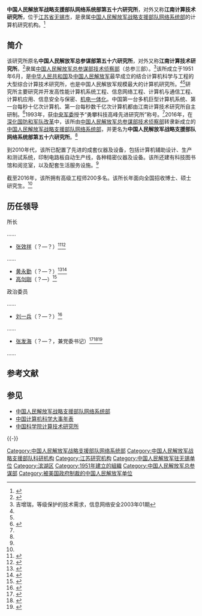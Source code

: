 {{coord|31.45265|120.24073|display=title}}
{{Infobox PRCG |color = darkgreen
|机构名称 = 中国人民解放军战略支援部队网络系统部第五十六研究所
|上级机构 = [[中国人民解放军战略支援部队网络系统部|中国人民解放军战略支援部队网络系统部]]
|机构类型 = 中国人民解放军战略支援部队网络系统部直属单位
|军事级别 = 
|标志1 = China Emblem PLA.svg
|标志1说明 = [[中国人民解放军军徽|中国人民解放军军徽]]
|职位1 = 
|人员1 = 
|衔级1 = 
|职位2 = 
|人员2 = 
|衔级2 = 
|地址1 = [[江苏省|江苏省]][[无锡市|无锡市]]
|前身 =
|成立时间 =1951年
}}

'''中国人民解放军战略支援部队网络系统部第五十六研究所'''，对外又称'''江南计算技术研究所'''，位于[[江苏省|江苏省]][[无锡市|无锡市]]，是隶属[[中国人民解放军战略支援部队网络系统部|中国人民解放军战略支援部队网络系统部]]的计算机研究机构。<ref name=chsi>{{cite news|url=http://yz.chsi.com.cn/sch/schoolInfo--schId-368175.dhtml|title=中国人民解放军战略支援部队网络系统部第五十六研究所|publisher=中国研究生招生信息网|accessdate=2016-12-02|archive-date=2016-12-02|archive-url=https://web.archive.org/web/20161202174421/http://yz.chsi.com.cn/sch/schoolInfo--schId-368175.dhtml|dead-url=no}}</ref>

==简介==
该研究所原名'''中国人民解放军总参谋部第五十六研究所'''，对外又称'''江南计算技术研究所'''。<ref>{{cite journal|author1=徐琳|title=信息科学领域国家杰出青年科学基金资助概况|journal=计算机科学与探索|date=2011|issue=10|url=http://fcst.ceaj.org/CN/column/item101.shtml|author=|access-date=2016-06-01|archive-url=https://web.archive.org/web/20161202170038/http://fcst.ceaj.org/CN/column/item101.shtml|archive-date=2016-12-02|dead-url=yes}}</ref>隶属[[中国人民解放军总参谋部技术侦察部|中国人民解放军总参谋部技术侦察部]]（总参三部）。<ref>吉增瑞，等级保护的技术需求，信息网络安全2003年01期</ref>该所成立于1951年6月，是[[中华人民共和国|中华人民共和国]]及[[中国人民解放军|中国人民解放军]]最早成立的结合计算机科学与工程的大型综合计算技术研究所，也是中国人民解放军规模最大的计算机研究所。<ref name=wxbh/><ref name=chsi/>研究所主要研究并开发高性能计算机系统工程、信息网络工程、计算机与通信工程、计算机应用、信息安全与保密、[[机电一体化|机电一体化]]。中国第一台多机巨型计算机系统、第一台每秒十亿次计算机、第一台每秒数千亿次计算机都由江南计算技术研究所自主研制。<ref name=wxbh>{{cite news|title=江南大学专利申请量全省第一 去年共申请2580件|url=http://help.3g.163.com/0424/16/0228/09/BGTB66QU042406E1.html|accessdate=2016-06-01|agency=无锡滨湖发布|date=2016-02-28|archive-date=2018-10-04|archive-url=https://web.archive.org/web/20181004171740/http://help.3g.163.com/0424/16/0228/09/BGTB66QU042406E1.html|dead-url=no}}</ref>1993年，获[[中央军委|中央军委]]授予“勇攀科技高峰先进研究所”称号。<ref name=chsi/>2016年，在[[深化国防和军队改革|深化国防和军队改革]]中，该所由[[中国人民解放军总参谋部技术侦察部|中国人民解放军总参谋部技术侦察部]]转隶新成立的[[中国人民解放军战略支援部队网络系统部|中国人民解放军战略支援部队网络系统部]]，并更名为'''中国人民解放军战略支援部队网络系统部第五十六研究所'''。<ref name=chsi/>

到2010年代，该所已配置了先进的成套仪器及设备，包括计算机辅助设计、生产和测试系统，印制电路板自动生产线，各种精密仪器及设备。该所还建有科技图书馆和阅览室，以及配套生活服务设施。<ref name=chsi/>

截至2016年，该所拥有高级工程师200多名。该所长年面向全国招收博士、硕士研究生。<ref name=chsi/>

==历任领导==
{{col-begin}}
{{col-2}}
;所长

……
*[[张效祥|张效祥]]（？—？）<ref>{{Cite web |url=http://cs.whu.edu.cn/plus/list.php?tid=29# |title=知名校友，武汉大学计算机学院，于2016-12-02查阅 |access-date=2016-12-02 |archive-url=https://web.archive.org/web/20161205042525/http://cs.whu.edu.cn/plus/list.php?tid=29 |archive-date=2016-12-05 |dead-url=yes }}</ref><ref>{{Cite web |url=http://daj.haining.gov.cn/dawh/hnsj/11c833cf_addb_47cd_a63a_c4b82052c0d7.html |title=海宁张氏，海宁档案史志网，2013-08-28 |accessdate=2016-12-02 |archive-date=2016-12-02 |archive-url=https://web.archive.org/web/20161202173547/http://daj.haining.gov.cn/dawh/hnsj/11c833cf_addb_47cd_a63a_c4b82052c0d7.html |dead-url=no }}</ref>
……
*[[黄永勤|黄永勤]]（？—？）<ref>{{Cite web |url=http://news.xinhuanet.com/politics/2009-09/22/content_12098747_96.htm |title=全国三八红旗手、全国三八红旗集体名单公布，新华网，2009-09-22 |accessdate=2016-12-02 |archive-date=2016-12-02 |archive-url=https://web.archive.org/web/20161202171729/http://news.xinhuanet.com/politics/2009-09/22/content_12098747_96.htm |dead-url=no }}</ref><ref>{{Cite web |url=http://edu.ifeng.com/gaoxiao/detail_2012_05/14/14515816_0.shtml# |title=计算机学院走出的女专家 访黄永勤校友，凤凰网，2012-05-14 |access-date=2016-12-02 |archive-url=https://web.archive.org/web/20161202171206/http://edu.ifeng.com/gaoxiao/detail_2012_05/14/14515816_0.shtml |archive-date=2016-12-02 |dead-url=yes }}</ref>
*[[高剑刚|高剑刚]]（？—）<ref>{{Cite web |url=http://jcgcs.bnu.edu.cn/info.aspx?id=6 |title=中心理事会，全球变化研究协同创新中心，于2016-12-02查阅 |accessdate=2016-12-02 |archive-date=2016-12-02 |archive-url=https://web.archive.org/web/20161202232945/http://jcgcs.bnu.edu.cn/info.aspx?id=6 |dead-url=no }}</ref>

{{col-2}}
;政治委员

……
*[[刘一兵|刘一兵]]（？—？）<ref>{{Cite web |url=http://www.wuxi.gov.cn/doc/2008/08/31/304612.shtml |title=市政府办公室关于成立保护太湖绿化军营军民共建活动领导小组的通知，中国无锡，2008-08-31 |accessdate=2016-12-02 |archive-date=2018-10-06 |archive-url=https://web.archive.org/web/20181006122446/http://www.wuxi.gov.cn/doc/2008/08/31/304612.shtml |dead-url=no }}</ref>
……
*[[张发海|张发海]]（？—？，兼党委书记）<ref>{{Cite web |url=http://www.jswxggw.com.cn/doc/2016/04/13/991224.shtml |title=关于印发2016年市关工委报告团成员宣讲课题的通知，无锡市关心下一代工作委员会，2016-04-13 |accessdate=2016-12-02 |archive-date=2018-09-30 |archive-url=https://web.archive.org/web/20180930114320/http://www.jswxggw.com.cn/doc/2016/04/13/991224.shtml |dead-url=no }}</ref><ref>{{Cite web |url=http://www.jswxggw.com.cn/doc/2015/11/09/649569.shtml |title=七问带你了解真实的抗战，无锡市关心下一代工作委员会，2015-11-09 |accessdate=2016-12-02 |archive-date=2018-09-30 |archive-url=https://web.archive.org/web/20180930113010/http://www.jswxggw.com.cn/doc/2015/11/09/649569.shtml |dead-url=no }}</ref><ref>{{Cite web |url=http://mzj.wuxi.gov.cn/doc/2016/10/03/1151647.shtml |title=感悟长征魂 永远跟党走，无锡市民政局，2016-10-03 |accessdate=2016-12-02 |archive-date=2019-06-26 |archive-url=https://web.archive.org/web/20190626153158/http://mzj.wuxi.gov.cn/doc/2016/10/03/1151647.shtml |dead-url=no }}</ref>
……
{{col-end}}

== 参考文献 ==
{{Reflist|35em}}

== 参见 ==
{{Portal|中华人民共和国|军事|江苏|计算机科学|信息技术}}
* [[中国人民解放军战略支援部队网络系统部|中国人民解放军战略支援部队网络系统部]]
* [[中国计算机科学大事年表|中国计算机科学大事年表]]
* [[中国科学院计算技术研究所|中国科学院计算技术研究所]]

{{-}}
{{中国人民解放军战略支援部队}}

[[Category:中国人民解放军战略支援部队网络系统部|Category:中国人民解放军战略支援部队网络系统部]]
[[Category:中国人民解放军战略支援部队科研机构|Category:中国人民解放军战略支援部队科研机构]]
[[Category:江苏研究机构|Category:江苏研究机构]]
[[Category:中国人民解放军驻无锡单位|Category:中国人民解放军驻无锡单位]]
[[Category:滨湖区|Category:滨湖区]]
[[Category:1951年建立的組織|Category:1951年建立的組織]]
[[Category:中国人民解放军总参谋部|Category:中国人民解放军总参谋部]]
[[Category:被美国政府制裁的中国人民解放军单位|Category:被美国政府制裁的中国人民解放军单位]]